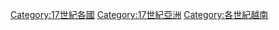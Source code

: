 [[Category:17世紀各國|Category:17世紀各國]]
[[Category:17世紀亞洲|Category:17世紀亞洲]]
[[Category:各世紀越南|Category:各世紀越南]]